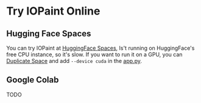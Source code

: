 # Try IOPaint Online

## Hugging Face Spaces

You can try IOPaint at [HuggingFace Spaces](https://huggingface.co/spaces/Sanster/iopaint-lama),
Is't running on HuggingFace's free CPU instance, so it's slow. If you want to run it on a GPU,
you can [Duplicate Space](https://huggingface.co/spaces/Sanster/iopaint-lama?duplicate=true) and add `--device cuda` in the [app.py](https://huggingface.co/spaces/Sanster/iopaint-lama/blob/main/app.py).

## Google Colab

TODO